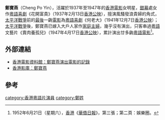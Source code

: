 '''鄭寶燕'''（Cheng Po Yin），活躍於1937年至1947年的[[香港|香港]][[電影|電影]]女明星，[[銀幕|銀幕]]處女作[[粵語|粵語]][[喜劇|喜劇]]《花開富貴》（1937年2月13日[[香港|香港]][[公映|公映]]），擅演風騷發浪貴婦的角式，[[太平洋戰爭|太平洋戰爭]]前的[[最後|最後]]一齣[[電影|電影]]為[[粵語|粵語]][[喜劇|喜劇]]《何老大》（1941年12月7日[[香港|香港]][[公映|公映]]）；[[太平洋戰爭|太平洋戰爭]]後，鄭寶燕已嫁入大戶人家作[[家庭主婦|家庭主婦]]，幾乎沒有演出，只客串過[[粵語|粵語]] 文藝片《賣肉養孤兒》（1947年4月17日[[香港|香港]][[公映|公映]]），累計演出廿多齣[[粵語|粵語]][[電影|電影]]<ref>1952年6月21日（星期六），[[香港|香港]]《[[華僑日報|華僑日報]]》，第三張；第二頁：娛樂圈。</ref>。

== 外部連結 ==
* [http://ipac.hkfa.lcsd.gov.hk/ipac20/ipac.jsp?session=12961R2482D9Q.332&profile=hkfa&uri=link=3100036@!994@!3100024@!3100036&aspect=basic_search&menu=search&ri=2&source=192.168.110.61@!horizon&term=%E9%84%AD%E5%AF%B6%E7%87%95%2C&index=NAMEBRP 香港電影資料館：鄭寶燕演出電影的記錄]{{dead link|date=2018年4月 |bot=InternetArchiveBot |fix-attempted=yes }}
* [http://hkmdb.com/db/people/view.mhtml?id=389&display_set=big5 香港影庫：鄭寶燕] {{Wayback|url=http://hkmdb.com/db/people/view.mhtml?id=389&display_set=big5 |date=20160304120825 }}

== 參考 ==
<div class="references-small">
<references />
</div>

[[category:香港粵語片演員|category:香港粵語片演員]]
[[category:鄭姓|category:鄭姓]]